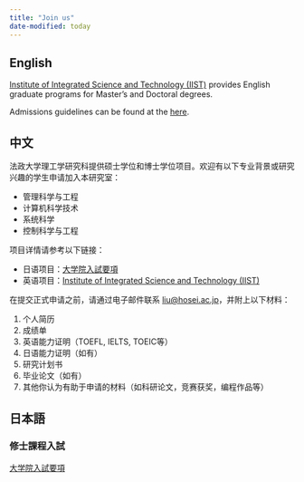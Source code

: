 ```yaml
---
title: "Join us"
date-modified: today
---
```



::: {.panel-tabset}


## English

[Institute of Integrated Science and Technology (IIST)](https://iist.hosei.ac.jp) provides English
graduate programs for Master's and Doctoral degrees.

Admissions guidelines can be found at the [here](https://iist.hosei.ac.jp/admission/).

## 中文     

法政大学理工学研究科提供硕士学位和博士学位项目。欢迎有以下专业背景或研究兴趣的学生申请加入本研究室：

- 管理科学与工程
- 计算机科学技术
- 系统科学
- 控制科学与工程

项目详情请参考以下链接：

- 日语项目：[大学院入試要項](https://www.hosei.ac.jp/gs/jukensei/applicationguidelines/)
- 英语项目：[Institute of Integrated Science and Technology (IIST)](https://iist.hosei.ac.jp)

在提交正式申请之前，请通过电子邮件联系 [liu@hosei.ac.jp](mailto:liu@hosei.ac.jp)，并附上以下材料：

1. 个人简历
2. 成绩单
3. 英语能力证明（TOEFL, IELTS, TOEIC等）
4. 日语能力证明（如有）
5. 研究计划书
6. 毕业论文（如有）
7. 其他你认为有助于申请的材料（如科研论文，竞赛获奖，编程作品等）


## 日本語
### 修士課程入試

[大学院入試要項](https://www.hosei.ac.jp/gs/jukensei/applicationguidelines/)

:::